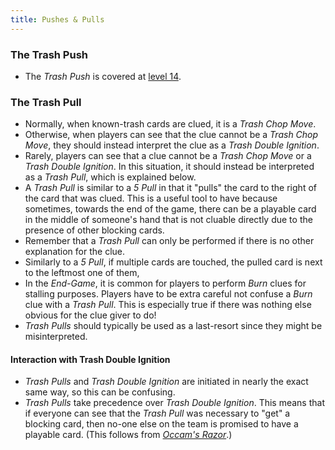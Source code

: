 ```yaml
---
title: Pushes & Pulls
---
```


### The Trash Push

- The _Trash Push_ is covered at [level 14](../level-14.mdx#the-trash-push).

### The Trash Pull

- Normally, when known-trash cards are clued, it is a _Trash Chop Move_.
- Otherwise, when players can see that the clue cannot be a _Trash Chop Move_, they should instead interpret the clue as a _Trash Double Ignition_.
- Rarely, players can see that a clue cannot be a _Trash Chop Move_ or a _Trash Double Ignition_. In this situation, it should instead be interpreted as a _Trash Pull_, which is explained below.
- A _Trash Pull_ is similar to a _5 Pull_ in that it "pulls" the card to the right of the card that was clued. This is a useful tool to have because sometimes, towards the end of the game, there can be a playable card in the middle of someone's hand that is not cluable directly due to the presence of other blocking cards.
- Remember that a _Trash Pull_ can only be performed if there is no other explanation for the clue.
- Similarly to a _5 Pull_, if multiple cards are touched, the pulled card is next to the leftmost one of them,
- In the _End-Game_, it is common for players to perform _Burn_ clues for stalling purposes. Players have to be extra careful not confuse a _Burn_ clue with a _Trash Pull_. This is especially true if there was nothing else obvious for the clue giver to do!
- _Trash Pulls_ should typically be used as a last-resort since they might be misinterpreted.

#### Interaction with Trash Double Ignition

- _Trash Pulls_ and _Trash Double Ignition_ are initiated in nearly the exact same way, so this can be confusing.
- _Trash Pulls_ take precedence over _Trash Double Ignition_. This means that if everyone can see that the _Trash Pull_ was necessary to "get" a blocking card, then no-one else on the team is promised to have a playable card. (This follows from _[Occam's Razor](../level-11.mdx#clue-interpretation--occams-razor)_.)
